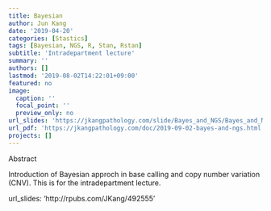```yaml
---
title: Bayesian 
author: Jun Kang
date: '2019-04-20'
categories: [Stastics]
tags: [Bayesian, NGS, R, Stan, Rstan]
subtitle: 'Intradepartment lecture'
summary: ''
authors: []
lastmod: '2019-08-02T14:22:01+09:00'
featured: no
image:
  caption: ''
  focal_point: ''
  preview_only: no
url_slides: 'https://jkangpathology.com/slide/Bayes_and_NGS/Bayes_and_NGS.html'
url_pdf: 'https://jkangpathology.com/doc/2019-09-02-bayes-and-ngs.html'
projects: []
---
```


Abstract

Introduction of Bayesian approch in base calling and copy number variation (CNV). This is for the intradepartment lecture.

url_slides: 'http://rpubs.com/JKang/492555'
